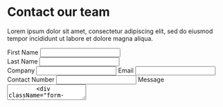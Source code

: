 <div className="pt-5 pb-5">
  <div className="container">
    <div className="row justify-content-center">
      <div className="col-md-7 align-self-center">
        <h1 className="fw-bolder text-center ">Contact our team</h1>
        <p className="lead text-dark text-center">
          Lorem ipsum dolor sit amet, consectetur adipiscing elit, sed do
          eiusmod tempor incididunt ut labore et dolore magna aliqua.
        </p>
        <div className="row mt-5 mb-3">
          <div className="col-md-6">
            <label>First Name</label>
            <input className="form-control" name="first-name" type="text" />
          </div>
          <div className="col-md-6">
            <label>Last Name</label>
            <input className="form-control" name="last-name" type="text" />
          </div>
        </div>
        <label>Company</label>
        <input className="form-control mb-3" type="text" />
        <label>Email</label>
        <input className="form-control mb-3" type="email" />
        <label>Contact Number</label>
        <input className="form-control mb-3" type="number" />
        <label>Message</label>
        <textarea className="form-control mb-3" />
        <div className="form-check">
          <input
            className="form-check-input"
            type="checkbox"
            value=""
            id="flexCheckDefault"
          />
          <label className="form-check-label mb-3">
            Agree to terms and conditions
          </label>
        </div>
        <button className="btn btn-primary w-100" type="submit">
          Let's talk
        </button>
      </div>
    </div>
  </div>
</div>
